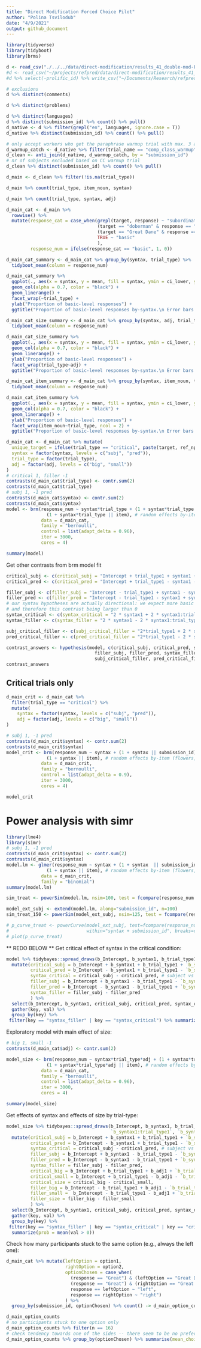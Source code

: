 ```yaml
---
title: "Direct Modification Forced Choice Pilot"
author: "Polina Tsvilodub"
date: "4/9/2021"
output: github_document
---
```


```r
library(tidyverse)
library(tidyboot)
library(brms)
```

```r
d <- read_csv("./../../data/direct-modification/results_41_double-mod-FC-wFilers-noTarget-pilot_N50.csv")
#d <- read_csv("~/projects/refpred/data/direct-modification/results_41_double-mod-FC-wFilers-noTarget-pilot_N50.csv")
#d %>% select(-prolific_id) %>% write_csv("~/Documents/Research/refpred/data/direct-modification/results_41_double-mod-FC-wFilers-noTarget-pilot_N50.csv")
```

```r
# exclusions
d %>% distinct(comments) 

d %>% distinct(problems) 

d %>% distinct(languages)
d %>% distinct(submission_id) %>% count() %>% pull()
d_native <- d %>% filter(grepl("en", languages, ignore.case = T))
d_native %>% distinct(submission_id) %>% count() %>% pull()
```

```r
# only accept workers who get the paraphrase warmup trial with max. 3 attempts
d_warmup_catch <- d_native %>% filter(trial_name == "comp_class_warmup") %>% group_by(submission_id) %>% filter(attempts > 3)
d_clean <- anti_join(d_native, d_warmup_catch, by = "submission_id")
# nr of subjects excluded based on CC warmup trial
d_clean %>% distinct(submission_id) %>% count() %>% pull()

d_main <- d_clean %>% filter(!is.na(trial_type)) 

d_main %>% count(trial_type, item_noun, syntax)

d_main %>% count(trial_type, syntax, adj)
```

```r
d_main_cat <- d_main %>%
  rowwise() %>%
  mutate(response_cat = case_when(grepl(target, response) ~ "subordinate",
                                  (target == "doberman" & response == "dobermen") ~ "subordinate",
                                  (target == "Great Dane" & response == "Great") ~ "subordinate",
                                  TRUE ~ "basic"
                                  ),
         response_num = ifelse(response_cat == "basic", 1, 0))
```

```r
d_main_cat_summary <- d_main_cat %>% group_by(syntax, trial_type) %>%
  tidyboot_mean(column = response_num)

d_main_cat_summary %>%
  ggplot(., aes(x = syntax, y = mean, fill = syntax, ymin = ci_lower, ymax = ci_upper,)) +
  geom_col(alpha = 0.7, color = "black") +
  geom_linerange() +
  facet_wrap(~trial_type) +
  ylab("Proportion of basic-level responses") +
  ggtitle("Proportion of basic-level responses by-syntax.\n Error bars indicate 95% bootstrapped CIs")
```

```r
d_main_cat_size_summary <- d_main_cat %>% group_by(syntax, adj, trial_type) %>%
  tidyboot_mean(column = response_num)

d_main_cat_size_summary %>%
  ggplot(., aes(x = syntax, y = mean, fill = syntax, ymin = ci_lower, ymax = ci_upper,)) +
  geom_col(alpha = 0.7, color = "black") +
  geom_linerange() +
  ylab("Proportion of basic-level responses") +
  facet_wrap(trial_type~adj) +
  ggtitle("Proportion of basic-level responses by-syntax.\n Error bars indicate 95% bootstrapped CIs")
```

```r
d_main_cat_item_summary <- d_main_cat %>% group_by(syntax, item_noun, trial_type) %>%
  tidyboot_mean(column = response_num)

d_main_cat_item_summary %>%
  ggplot(., aes(x = syntax, y = mean, fill = syntax, ymin = ci_lower, ymax = ci_upper,)) +
  geom_col(alpha = 0.7, color = "black") +
  geom_linerange() +
  ylab("Proportion of basic-level responses") +
  facet_wrap(item_noun~trial_type, ncol = 2) +
  ggtitle("Proportion of basic-level responses by-syntax.\n Error bars indicate 95% bootstrapped CIs")
```

```r
d_main_cat <- d_main_cat %>% mutate(
  unique_target = ifelse(trial_type == "critical", paste(target, ref_np, sep = "_"), target),
  syntax = factor(syntax, levels = c("subj", "pred")),
  trial_type = factor(trial_type),
  adj = factor(adj, levels = c("big", "small"))
)
# critical 1, filler -1
contrasts(d_main_cat$trial_type) <- contr.sum(2)
contrasts(d_main_cat$trial_type)
# subj 1, -1 pred
contrasts(d_main_cat$syntax) <- contr.sum(2)
contrasts(d_main_cat$syntax) 
model <- brm(response_num ~ syntax*trial_type + (1 + syntax*trial_type || submission_id) + 
               (1 + syntax*trial_type || item), # random effects by-item (flowers, dogs, buildings etc) 
             data = d_main_cat,
             family = "bernoulli",
             control = list(adapt_delta = 0.96),
             iter = 3000,
             cores = 4)
```

```r
summary(model)
```

Get other contrasts from brm model fit

```r
critical_subj <- c(critical_subj = "Intercept + trial_type1 + syntax1 + syntax1:trial_type1= 0")
critical_pred <- c(critical_pred = "Intercept + trial_type1 - syntax1 - syntax1:trial_type1 = 0")

filler_subj <- c(filler_subj = "Intercept - trial_type1 + syntax1 - syntax1:trial_type1= 0")
filler_pred <- c(filler_pred = "Intercept - trial_type1 - syntax1 + syntax1:trial_type1 = 0")
# our syntax hypotheses are actually directional: we expect more basic responses in the subject than predicate conditions, 
# and therefore this contrast being larger than 0
syntax_critical <- c(syntax_critical = "2 * syntax1 + 2 * syntax1:trial_type1 > 0")
syntax_filler <- c(syntax_filler = "2 * syntax1 - 2 * syntax1:trial_type1 > 0")

subj_critical_filler <- c(subj_critical_filler = "2*trial_type1 + 2 * syntax1:trial_type1 = 0" )
pred_critical_filler <- c(pred_critical_filler = "2*trial_type1 - 2 * syntax1:trial_type1 = 0" )

contrast_answers <- hypothesis(model, c(critical_subj, critical_pred, syntax_critical,
                                 filler_subj, filler_pred, syntax_filler,
                                 subj_critical_filler, pred_critical_filler))
contrast_answers
```
## Critical trials only


```r
d_main_crit <- d_main_cat %>% 
  filter(trial_type == "critical") %>% 
  mutate(
    syntax = factor(syntax, levels = c("subj", "pred")),
    adj = factor(adj, levels = c("big", "small"))
)

# subj 1, -1 pred
contrasts(d_main_crit$syntax) <- contr.sum(2)
contrasts(d_main_crit$syntax) 
model_crit <- brm(response_num ~ syntax + (1 + syntax || submission_id) + 
               (1 + syntax || item), # random effects by-item (flowers, dogs, buildings etc) 
             data = d_main_crit,
             family = "bernoulli",
             control = list(adapt_delta = 0.9),
             iter = 3000,
             cores = 4)

model_crit
```


# Power analysis with simr

```r
library(lme4)
library(simr)
# subj 1, -1 pred
contrasts(d_main_crit$syntax) <- contr.sum(2)
contrasts(d_main_crit$syntax) 
model.lm <- glmer(response_num ~ syntax + (1 + syntax  || submission_id) + 
               (1 + syntax || item), # random effects by-item (flowers, dogs, buildings etc) 
             data = d_main_crit,
             family = "binomial")
summary(model.lm)

sim_treat <- powerSim(model.lm, nsim=100, test = fcompare(response_num ~ 1))
```
```r
model_ext_subj <- extend(model.lm, along="submission_id", n=100)
sim_treat_150 <- powerSim(model_ext_subj, nsim=125, test = fcompare(response_num ~ 1))

# p_curve_treat <- powerCurve(model_ext_subj, test=fcompare(response_num ~ 1), 
#                             within="syntax + submission_id", breaks=c(100, 150, 200, 250))
# plot(p_curve_treat)
```




** REDO BELOW **
Get critical effect of syntax in the critical condition:

```r
model %>% tidybayes::spread_draws(b_Intercept, b_syntax1, b_trial_type1, `b_syntax1:trial_type1`) %>%
  mutate(critical_subj = b_Intercept + b_syntax1 + b_trial_type1 + `b_syntax1:trial_type1`,
         critical_pred = b_Intercept - b_syntax1 + b_trial_type1 - `b_syntax1:trial_type1`,
         syntax_critical = critical_subj - critical_pred, # subject vs predicate 
         filler_subj = b_Intercept + b_syntax1 - b_trial_type1 - `b_syntax1:trial_type1`,
         filler_pred = b_Intercept - b_syntax1 - b_trial_type1 + `b_syntax1:trial_type1`,
         syntax_filler = filler_subj - filler_pred
         ) %>% 
  select(b_Intercept, b_syntax1, critical_subj, critical_pred, syntax_critical, syntax_filler) %>%
  gather(key, val) %>%
  group_by(key) %>%
 filter(key == "syntax_filler" | key == "syntax_critical") %>% summarize(prob = mean(val > 0))
```

Exploratory model with main effect of size:
```r
# big 1, small -1
contrasts(d_main_cat$adj) <- contr.sum(2)

model_size <- brm(response_num ~ syntax*trial_type*adj + (1 + syntax*trial_type*adj || submission_id) + 
               (1 + syntax*trial_type*adj || item), # random effects by-item (flowers, dogs, buildings etc) 
             data = d_main_cat,
             family = "bernoulli",
             control = list(adapt_delta = 0.96),
             iter = 3000,
             cores = 4)
```

```r
summary(model_size)
```

Get effects of syntax and effects of size by trial-type:
```r
model_size %>% tidybayes::spread_draws(b_Intercept, b_syntax1, b_trial_type1, b_adj1, `b_syntax1:adj1`, `b_trial_type1:adj1`,
                                       `b_syntax1:trial_type1`, `b_syntax1:trial_type1:adj1`) %>%
  mutate(critical_subj = b_Intercept + b_syntax1 + b_trial_type1 + `b_syntax1:trial_type1`,
         critical_pred = b_Intercept - b_syntax1 + b_trial_type1 - `b_syntax1:trial_type1`,
         syntax_critical = critical_subj - critical_pred, # subject vs predicate 
         filler_subj = b_Intercept + b_syntax1 - b_trial_type1 - `b_syntax1:trial_type1`,
         filler_pred = b_Intercept - b_syntax1 - b_trial_type1 + `b_syntax1:trial_type1`,
         syntax_filler = filler_subj - filler_pred,
         critical_big = b_Intercept + b_trial_type1 + b_adj1 + `b_trial_type1:adj1`,
         critical_small = b_Intercept + b_trial_type1 - b_adj1 - `b_trial_type1:adj1`,
         critical_size = critical_big - critical_small,
         filler_big = b_Intercept - b_trial_type1 + b_adj1 - `b_trial_type1:adj1`,
         filler_small =  b_Intercept - b_trial_type1 - b_adj1 + `b_trial_type1:adj1`,
         filler_size = filler_big - filler_small
         ) %>% 
  select(b_Intercept, b_syntax1, critical_subj, critical_pred, syntax_critical, syntax_filler, critical_size, filler_size) %>%
  gather(key, val) %>%
  group_by(key) %>%
 filter(key == "syntax_filler" | key == "syntax_critical" | key == "critical_size" | key == "filler_size") %>% 
  summarize(prob = mean(val > 0))
```

Check how many participants stuck to the same option (e.g., always the left one):
```r
d_main_cat %>% mutate(leftOption = option1,
                      rightOption = option2,
                      optionChosen = case_when(
                        (response == "Great") & (leftOption == "Great Danes") ~ "left", 
                        (response == "Great") & (rightOption == "Great Danes") ~ "right", 
                        response == leftOption ~ "left",
                        response == rightOption ~ "right")
                      ) %>% 
  group_by(submission_id, optionChosen) %>% count() -> d_main_option_counts

d_main_option_counts  
# no participants stuck to one option only
d_main_option_counts %>% filter(n == 16)
# check tendency towards one of the sides -- there seem to be no preferences
d_main_option_counts %>% group_by(optionChosen) %>% summarise(mean_choices = mean(n))
```